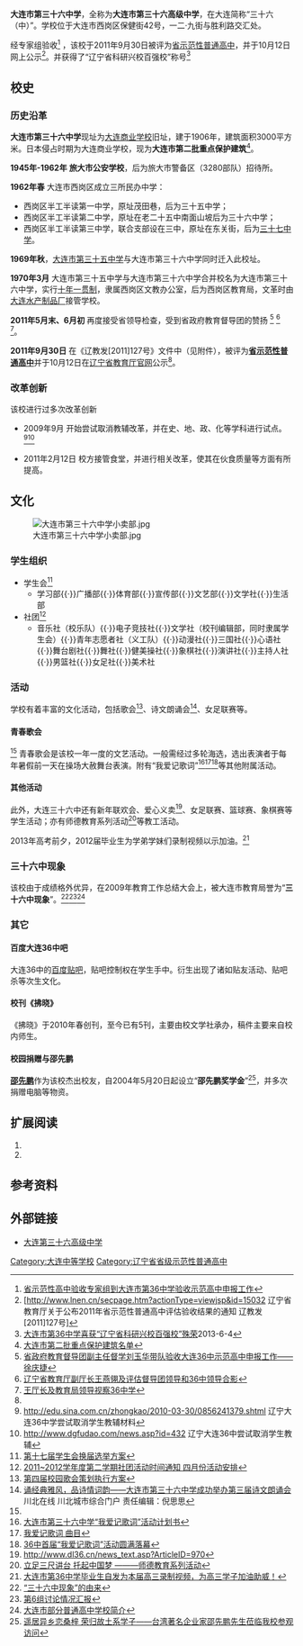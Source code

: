 {{Infobox School
| name           = 大连市第三十六高级中学
| other_name     = 
| image          = [[File:大连市第三十六中学校徽.gif|File:大连市第三十六中学校徽.gif]]
| logo           = 
| motto          = 名德 尚志 博学 敏行<ref>{{Cite web |url=http://www.dl36.cn/aboutus.asp |title=大连市第三十六高级中学简介 |access-date=2012-06-19 |archive-date=2011-08-28 |archive-url=https://web.archive.org/web/20110828145934/http://www.dl36.cn/aboutus.asp |dead-url=no }}</ref>
| established    = 1970年
| type           = 公立高中
| religion       = 
| affiliation    = 大连市教育局
| district       = 大连市西岗区
| grades         = 高一至高三
| founder        = 
| president      = 
| principal      = 刘昌利
| vice_principal = 田庆斌（副校长）、赵丽（书记）、彭婕（团委书记）
| dean           = 王正午（总务）、赵玉友（教学）、孙宪利（教育），工会主席：肖启凤，教学主任：隋洋，科研室主任：于颖
| house          = 
| su             = 
| sc             =
| cs             =
| cc             =
| faculty        = 96
| staff          = 
| students       = 945（2015）
| athletics      = 
| conference     = 
| tree           = 
| colors         = 
| mascot         = 
| magazine       = 
| free_label     = 
| free_text      = 
| free_label2    = 
| free_text2     = 
| free_label3    = 
| free_text3     = 
| free_label4    = 
| free_text4     = 
| free_label5    = 
| free_text5     = 
| address        = [[辽宁省|辽宁省]][[大连市|大连市]][[西岗区|西岗区]][[保健街|保健街]]42号
| tel            = （0411）83682994、83707563、83696402—8008、83696402—8018
| fax            = 
| mail           = 
| website        = http://www.dl36.cn
}}

{{coord|38.909604|121.626023|type:edu_region:CN|display=title}}
'''大连市第三十六中学'''，全称为'''大连市第三十六高级中学'''，在大连简称“三十六（中）”。学校位于大连市西岗区保健街42号，一二·九街与胜利路交汇处。

经专家组验收<ref>[http://www.lnen.cn/secpage.htm?actionType=viewjsp&id=13519 省示范性高中验收专家组到大连市第36中学验收示范高中申报工作]{{dead link|date=2017年12月 |bot=InternetArchiveBot |fix-attempted=yes }}</ref>
，该校于2011年9月30日被评为[[辽宁省|省]][[示范性普通高中|示范性普通高中]]，并于10月12日网上公示<ref name="#1">[http://www.lnen.cn/secpage.htm?actionType=viewjsp&id=15032{{Dead link|date=2019年4月 |bot=InternetArchiveBot |fix-attempted=yes }} 辽宁省教育厅关于公布2011年省示范性普通高中评估验收结果的通知 辽教发<nowiki>[2011]127号</nowiki>]{{dead link|date=2017年12月 |bot=InternetArchiveBot |fix-attempted=yes }}</ref>。并获得了“辽宁省科研兴校百强校”称号<ref>[http://www.dl36.cn/news.asp?news_text.asp?ArticleId=988 大连市第36中学喜获“辽宁省科研兴校百强校”殊荣]{{dead link|date=2017年12月 |bot=InternetArchiveBot |fix-attempted=yes }}2013-6-4</ref>

== 校史 ==
=== 历史沿革 ===
'''大连市第三十六中学'''现址为[[大连商业学校|大连商业学校]]旧址，建于1906年，建筑面积3000平方米。日本侵占时期为大连商业学校，现为'''大连市第二批重点保护建筑'''<ref>[http://www.runsky.com/homepage/dl/edu/userobject1ai476388.html 大连市第二批重点保护建筑名单]{{dead link|date=2017年12月 |bot=InternetArchiveBot |fix-attempted=yes }}</ref>。

'''1945年-1962年''' '''旅大市公安学校'''，后为旅大市警备区（3280部队）招待所。

'''1962年春''' 大连市西岗区成立三所民办中学：
*西岗区半工半读第一中学，原址茂田巷，后为三十五中学；
*西岗区半工半读第二中学，原址在老二十五中南面山坡后为三十六中学；
*西岗区半工半读第三中学，联合支部设在三中，原址在东关街，后为[[大连市第三十七中学|三十七中学]]。

'''1969年秋'''，[[大连市第三十五中学|大连市第三十五中学]]与大连市第三十六中学同时迁入此校址。

'''1970年3月''' 大连市第三十五中学与大连市第三十六中学合并校名为大连市第三十六中学，实行[[十年一贯制|十年一贯制]]，隶属西岗区文教办公室，后为西岗区教育局，文革时由[[大连水产制品厂|大连水产制品厂]]接管学校。

'''2011年5月末、6月初''' 再度接受省领导检查，受到省政府教育督导团的赞扬
<ref>[http://www.dl36.cn/news_text.asp?ArticleID=738 省政府教育督导团副主任督学刘玉华带队验收大连36中示范高中申报工作——徐庆捷]{{dead link|date=2017年12月 |bot=InternetArchiveBot |fix-attempted=yes }}</ref>
<ref>[http://www.dl36.cn/news_text.asp?ArticleID=742 辽宁省教育厅副厅长王燕翎及评估督导团领导和36中领导合影]{{dead link|date=2017年12月 |bot=InternetArchiveBot |fix-attempted=yes }}</ref>
<ref>[http://www.dl36.cn/news_text.asp?ArticleID=743 王厅长及教育局领导视察36中学]{{dead link|date=2017年12月 |bot=InternetArchiveBot |fix-attempted=yes }}</ref>。

'''2011年9月30日''' 在《辽教发<nowiki>[2011]127号</nowiki>》文件中（见附件），被评为'''[[辽宁省|省]][[示范性普通高中|示范性普通高中]]'''并于10月12日在[[辽宁省教育厅|辽宁省教育厅官网]]公示<ref name="#1"/>。

=== 改革创新 ===
该校进行过多次改革创新

* 2009年9月 开始尝试取消教辅改革，并在史、地、政、化等学科进行试点。<ref>http://edu.sina.com.cn/zhongkao/2010-03-30/0856241379.shtml {{Wayback|url=http://edu.sina.com.cn/zhongkao/2010-03-30/0856241379.shtml |date=20160304105256 }} 辽宁大连36中学尝试取消学生教辅材料</ref><ref>http://www.dgfudao.com/news.asp?id=432{{Dead link|date=2020年6月 |bot=InternetArchiveBot |fix-attempted=yes }} 辽宁大连36中尝试取消学生教辅</ref>

* 2011年2月12日 校方接管食堂，并进行相关改革，使其在伙食质量等方面有所提高。

== 文化 ==
[[File:大连市第三十六中学小卖部.jpg|thumb]]
=== 学生组织 ===
* 学生会<ref>[http://www.dl36.cn/news_text.asp?ArticleID=819 第十七届学生会换届选举方案]{{dead link|date=2017年12月 |bot=InternetArchiveBot |fix-attempted=yes }}</ref>
** 学习部{{·}}广播部{{·}}体育部{{·}}宣传部{{·}}文艺部{{·}}文学社{{·}}生活部
* 社团<ref>[http://www.dl36.cn/news_text.asp?ArticleID=860 2011~2012学年度第二学期社团活动时间通知 四月份活动安排]{{dead link|date=2017年12月 |bot=InternetArchiveBot |fix-attempted=yes }}</ref>
**音乐社（校乐队）{{·}}电子竞技社{{·}}文学社（校刊编辑部，同时隶属学生会）{{·}}青年志愿者社（义工队）{{·}}动漫社{{·}}三国社{{·}}心语社{{·}}舞台剧社{{·}}舞社{{·}}健美操社{{·}}象棋社{{·}}演讲社{{·}}主持人社{{·}}男篮社{{·}}女足社{{·}}美术社

=== 活动 ===
学校有着丰富的文化活动，包括歌会<ref name="歌会">[http://www.dl36.cn/news_text.asp?ArticleID=749 第四届校园歌会策划执行方案]{{dead link|date=2017年12月 |bot=InternetArchiveBot |fix-attempted=yes }}</ref>、诗文朗诵会<ref>[http://www.guangyuanol.cn/jiaoyu/20130629/62482.html 诵经典雅风，品诗情词韵——大连市第三十六中学成功举办第三届诗文朗诵会]川北在线 川北城市综合门户 责任编辑：倪思思</ref>、女足联赛等。
====青春歌会====
<ref name="歌会"/>
青春歌会是该校一年一度的文艺活动。一般需经过多轮海选，选出表演者于每年暑假前一天在操场大赦舞台表演。附有“我爱记歌词”<ref>[http://www.dl36.cn/news_text.asp?ArticleID=861 大连市第三十六中学“我爱记歌词”活动计划书]{{dead link|date=2017年12月 |bot=InternetArchiveBot |fix-attempted=yes }}</ref><ref>[http://www.dl36.cn/news_text.asp?ArticleID=862 我爱记歌词 曲目]{{dead link|date=2017年12月 |bot=InternetArchiveBot |fix-attempted=yes }}</ref><ref>[http://www.dl36.cn/news_text.asp?ArticleID=918 36中首届“我爱记歌词”活动圆满落幕]{{dead link|date=2017年12月 |bot=InternetArchiveBot |fix-attempted=yes }}</ref>等其他附属活动。
====其他活动====
此外，大连三十六中还有新年联欢会、爱心义卖<ref>[http://www.dl36.cn/news_text.asp?ArticleID=960 http://www.dl36.cn/news_text.asp?ArticleID=970]{{dead link|date=2017年12月 |bot=InternetArchiveBot |fix-attempted=yes }}</ref>、女足联赛、篮球赛、象棋赛等学生活动；亦有师德教育系列活动<ref>[http://www.dl36.cn/news_text.asp?ArticleID=967 立足三尺讲台  托起中国梦 ———师德教育系列活动]{{dead link|date=2017年12月 |bot=InternetArchiveBot |fix-attempted=yes }}</ref>等教工活动。

2013年高考前夕，2012届毕业生为学弟学妹们录制视频以示加油。<ref>[http://www.dl36.cn/news.asp?news_text.asp?ArticleId=987 大连市第36中学毕业生自发为本届高三录制视频，为高三学子加油助威！]{{dead link|date=2017年12月 |bot=InternetArchiveBot |fix-attempted=yes }}</ref>

=== 三十六中现象 ===
该校由于成绩格外优异，在2009年教育工作总结大会上，被大连市教育局誉为“'''三十六中现象'''”。<ref>[http://www.dl36.cn/news_text.asp?ArticleID=620 “三十六中现象”的由来]{{dead link|date=2017年12月 |bot=InternetArchiveBot |fix-attempted=yes }}</ref><ref>[http://www.dledu.com/upload/file/200908250006.doc 第6组讨论情况汇报]{{Dead link|date=2018年7月 |bot=InternetArchiveBot |fix-attempted=no }}</ref><ref>[http://www.dledu.com/upload/file/120529143045235.doc 大连市部分普通高中学校简介]{{Dead link|date=2018年7月 |bot=InternetArchiveBot |fix-attempted=no }}</ref>

=== 其它 ===
====百度大连36中吧====
大连36中的[[百度贴吧|百度贴吧]]，贴吧控制权在学生手中。衍生出现了诸如贴友活动、贴吧杀等次生文化。

==== 校刊《拂晓》 ====
《拂晓》于2010年春创刊，至今已有5刊，主要由校文学社承办，稿件主要来自校内师生。
==== 校园捐赠与邵先鹏 ====
'''[[邵先鹏|邵先鹏]]'''作为该校杰出校友，自2004年5月20日起设立“'''邵先鹏奖学金'''”<ref>[http://www.dl36.cn/news_text.asp?ArticleID=711 遥居异乡恋桑梓 荣归故土系学子——台湾著名企业家邵先鹏先生莅临我校参观访问]{{dead link|date=2017年12月 |bot=InternetArchiveBot |fix-attempted=yes }}</ref>，并多次捐赠电脑等物资。

== 扩展阅读 ==
#  {{cite web|author=吕晓琳|title=追求卓越的36中学|url=http://www.dlxww.com/gb/daliandaily/2006-05/23/content_1290658.htm|publisher=大连新闻网|deadurl=yes|archiveurl=https://web.archive.org/web/20130403170153/http://www.dlxww.com/gb/daliandaily/2006-05/23/content_1290658.htm|archivedate=2013-04-03|access-date=2012-02-18}}
#  {{cite web|title=大连市第三十六中学积极贯彻落实“软环境建设年”会议精神|url=http://www.dlxww.com/gb/daliandaily/2006-05/23/content_1290658.htm|publisher=大连教育网|deadurl=yes|archiveurl=https://web.archive.org/web/20130403170153/http://www.dlxww.com/gb/daliandaily/2006-05/23/content_1290658.htm|archivedate=2013-04-03|access-date=2012-02-18}}

== 参考资料 ==
{{reflist|2}}

== 外部链接 ==
*[http://www.dl36.cn 大连第三十六高级中学] {{Wayback|url=http://www.dl36.cn/ |date=20190510073449 }}

{{国家级示范高中}}
[[Category:大连中等学校|Category:大连中等学校]]

[[Category:辽宁省省级示范性普通高中|Category:辽宁省省级示范性普通高中]]